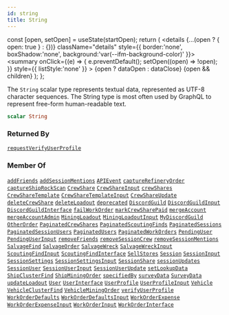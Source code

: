 ```yaml
---
id: string
title: String
---
```









  const [open, setOpen] = useState(startOpen);
  return (
    <details {...(open ? { open: true } : {})} className="details" style={{ border:'none', boxShadow:'none', background:'var(--ifm-background-color)' }}>
      <summary
        onClick={(e) => {
          e.preventDefault();
          setOpen((open) => !open);
        }}
        style={{ listStyle:'none' }}
      >
      {open ? dataOpen : dataClose}
      </summary>
      {open && children}
    </details>
  );
};








The `String` scalar type represents textual data, represented as UTF-8 character sequences. The String type is most often used by GraphQL to represent free-form human-readable text.


```graphql
scalar String
```








### Returned By

[`requestVerifyUserProfile`](/api/operations/mutations/request-verify-user-profile.mdx)  <Badge class="badge badge--secondary badge--relation" text="mutation"/>

### Member Of

[`addFriends`](/api/operations/mutations/add-friends.mdx)  <Badge class="badge badge--secondary badge--relation" text="mutation"/><Bullet />[`addSessionMentions`](/api/operations/mutations/add-session-mentions.mdx)  <Badge class="badge badge--secondary badge--relation" text="mutation"/><Bullet />[`APIEvent`](/api/types/objects/apievent.mdx)  <Badge class="badge badge--secondary badge--relation" text="object"/><Bullet />[`captureRefineryOrder`](/api/operations/queries/capture-refinery-order.mdx)  <Badge class="badge badge--secondary badge--relation" text="query"/><Bullet />[`captureShipRockScan`](/api/operations/queries/capture-ship-rock-scan.mdx)  <Badge class="badge badge--secondary badge--relation" text="query"/><Bullet />[`CrewShare`](/api/types/objects/crew-share.mdx)  <Badge class="badge badge--secondary badge--relation" text="object"/><Bullet />[`CrewShareInput`](/api/types/inputs/crew-share-input.mdx)  <Badge class="badge badge--secondary badge--relation" text="input"/><Bullet />[`crewShares`](/api/operations/queries/crew-shares.mdx)  <Badge class="badge badge--secondary badge--relation" text="query"/><Bullet />[`CrewShareTemplate`](/api/types/objects/crew-share-template.mdx)  <Badge class="badge badge--secondary badge--relation" text="object"/><Bullet />[`CrewShareTemplateInput`](/api/types/inputs/crew-share-template-input.mdx)  <Badge class="badge badge--secondary badge--relation" text="input"/><Bullet />[`CrewShareUpdate`](/api/types/inputs/crew-share-update.mdx)  <Badge class="badge badge--secondary badge--relation" text="input"/><Bullet />[`deleteCrewShare`](/api/operations/mutations/delete-crew-share.mdx)  <Badge class="badge badge--secondary badge--relation" text="mutation"/><Bullet />[`deleteLoadout`](/api/operations/mutations/delete-loadout.mdx)  <Badge class="badge badge--secondary badge--relation" text="mutation"/><Bullet />[`deprecated`](/api/types/directives/deprecated.mdx)  <Badge class="badge badge--secondary badge--relation" text="directive"/><Bullet />[`DiscordGuild`](/api/types/objects/discord-guild.mdx)  <Badge class="badge badge--secondary badge--relation" text="object"/><Bullet />[`DiscordGuildInput`](/api/types/inputs/discord-guild-input.mdx)  <Badge class="badge badge--secondary badge--relation" text="input"/><Bullet />[`DiscordGuildInterface`](/api/types/interfaces/discord-guild-interface.mdx)  <Badge class="badge badge--secondary badge--relation" text="interface"/><Bullet />[`failWorkOrder`](/api/operations/mutations/fail-work-order.mdx)  <Badge class="badge badge--secondary badge--relation" text="mutation"/><Bullet />[`markCrewSharePaid`](/api/operations/mutations/mark-crew-share-paid.mdx)  <Badge class="badge badge--secondary badge--relation" text="mutation"/><Bullet />[`mergeAccount`](#)  <Badge class="badge badge--secondary badge--relation" text="mutation"/><Bullet />[`mergeAccountAdmin`](#)  <Badge class="badge badge--secondary badge--relation" text="mutation"/><Bullet />[`MiningLoadout`](/api/types/objects/mining-loadout.mdx)  <Badge class="badge badge--secondary badge--relation" text="object"/><Bullet />[`MiningLoadoutInput`](/api/types/inputs/mining-loadout-input.mdx)  <Badge class="badge badge--secondary badge--relation" text="input"/><Bullet />[`MyDiscordGuild`](/api/types/objects/my-discord-guild.mdx)  <Badge class="badge badge--secondary badge--relation" text="object"/><Bullet />[`OtherOrder`](/api/types/objects/other-order.mdx)  <Badge class="badge badge--secondary badge--relation" text="object"/><Bullet />[`PaginatedCrewShares`](/api/types/objects/paginated-crew-shares.mdx)  <Badge class="badge badge--secondary badge--relation" text="object"/><Bullet />[`PaginatedScoutingFinds`](/api/types/objects/paginated-scouting-finds.mdx)  <Badge class="badge badge--secondary badge--relation" text="object"/><Bullet />[`PaginatedSessions`](/api/types/objects/paginated-sessions.mdx)  <Badge class="badge badge--secondary badge--relation" text="object"/><Bullet />[`PaginatedSessionUsers`](/api/types/objects/paginated-session-users.mdx)  <Badge class="badge badge--secondary badge--relation" text="object"/><Bullet />[`PaginatedUsers`](/api/types/objects/paginated-users.mdx)  <Badge class="badge badge--secondary badge--relation" text="object"/><Bullet />[`PaginatedWorkOrders`](/api/types/objects/paginated-work-orders.mdx)  <Badge class="badge badge--secondary badge--relation" text="object"/><Bullet />[`PendingUser`](/api/types/objects/pending-user.mdx)  <Badge class="badge badge--secondary badge--relation" text="object"/><Bullet />[`PendingUserInput`](/api/types/inputs/pending-user-input.mdx)  <Badge class="badge badge--secondary badge--relation" text="input"/><Bullet />[`removeFriends`](/api/operations/mutations/remove-friends.mdx)  <Badge class="badge badge--secondary badge--relation" text="mutation"/><Bullet />[`removeSessionCrew`](/api/operations/mutations/remove-session-crew.mdx)  <Badge class="badge badge--secondary badge--relation" text="mutation"/><Bullet />[`removeSessionMentions`](/api/operations/mutations/remove-session-mentions.mdx)  <Badge class="badge badge--secondary badge--relation" text="mutation"/><Bullet />[`SalvageFind`](/api/types/objects/salvage-find.mdx)  <Badge class="badge badge--secondary badge--relation" text="object"/><Bullet />[`SalvageOrder`](/api/types/objects/salvage-order.mdx)  <Badge class="badge badge--secondary badge--relation" text="object"/><Bullet />[`SalvageWreck`](/api/types/objects/salvage-wreck.mdx)  <Badge class="badge badge--secondary badge--relation" text="object"/><Bullet />[`SalvageWreckInput`](/api/types/inputs/salvage-wreck-input.mdx)  <Badge class="badge badge--secondary badge--relation" text="input"/><Bullet />[`ScoutingFindInput`](/api/types/inputs/scouting-find-input.mdx)  <Badge class="badge badge--secondary badge--relation" text="input"/><Bullet />[`ScoutingFindInterface`](/api/types/interfaces/scouting-find-interface.mdx)  <Badge class="badge badge--secondary badge--relation" text="interface"/><Bullet />[`SellStores`](/api/types/objects/sell-stores.mdx)  <Badge class="badge badge--secondary badge--relation" text="object"/><Bullet />[`Session`](/api/types/objects/session.mdx)  <Badge class="badge badge--secondary badge--relation" text="object"/><Bullet />[`SessionInput`](/api/types/inputs/session-input.mdx)  <Badge class="badge badge--secondary badge--relation" text="input"/><Bullet />[`SessionSettings`](/api/types/objects/session-settings.mdx)  <Badge class="badge badge--secondary badge--relation" text="object"/><Bullet />[`SessionSettingsInput`](/api/types/inputs/session-settings-input.mdx)  <Badge class="badge badge--secondary badge--relation" text="input"/><Bullet />[`SessionShare`](/api/types/objects/session-share.mdx)  <Badge class="badge badge--secondary badge--relation" text="object"/><Bullet />[`sessionUpdates`](/api/operations/queries/session-updates.mdx)  <Badge class="badge badge--secondary badge--relation" text="query"/><Bullet />[`SessionUser`](/api/types/objects/session-user.mdx)  <Badge class="badge badge--secondary badge--relation" text="object"/><Bullet />[`SessionUserInput`](/api/types/inputs/session-user-input.mdx)  <Badge class="badge badge--secondary badge--relation" text="input"/><Bullet />[`SessionUserUpdate`](/api/types/inputs/session-user-update.mdx)  <Badge class="badge badge--secondary badge--relation" text="input"/><Bullet />[`setLookupData`](#)  <Badge class="badge badge--secondary badge--relation" text="mutation"/><Bullet />[`ShipClusterFind`](/api/types/objects/ship-cluster-find.mdx)  <Badge class="badge badge--secondary badge--relation" text="object"/><Bullet />[`ShipMiningOrder`](/api/types/objects/ship-mining-order.mdx)  <Badge class="badge badge--secondary badge--relation" text="object"/><Bullet />[`specifiedBy`](/api/types/directives/specified-by.mdx)  <Badge class="badge badge--secondary badge--relation" text="directive"/><Bullet />[`surveyData`](/api/operations/queries/survey-data.mdx)  <Badge class="badge badge--secondary badge--relation" text="query"/><Bullet />[`SurveyData`](/api/types/objects/survey-data.mdx)  <Badge class="badge badge--secondary badge--relation" text="object"/><Bullet />[`updateLoadout`](/api/operations/mutations/update-loadout.mdx)  <Badge class="badge badge--secondary badge--relation" text="mutation"/><Bullet />[`User`](/api/types/objects/user.mdx)  <Badge class="badge badge--secondary badge--relation" text="object"/><Bullet />[`UserInterface`](/api/types/interfaces/user-interface.mdx)  <Badge class="badge badge--secondary badge--relation" text="interface"/><Bullet />[`UserProfile`](/api/types/objects/user-profile.mdx)  <Badge class="badge badge--secondary badge--relation" text="object"/><Bullet />[`UserProfileInput`](/api/types/inputs/user-profile-input.mdx)  <Badge class="badge badge--secondary badge--relation" text="input"/><Bullet />[`Vehicle`](/api/types/objects/vehicle.mdx)  <Badge class="badge badge--secondary badge--relation" text="object"/><Bullet />[`VehicleClusterFind`](/api/types/objects/vehicle-cluster-find.mdx)  <Badge class="badge badge--secondary badge--relation" text="object"/><Bullet />[`VehicleMiningOrder`](/api/types/objects/vehicle-mining-order.mdx)  <Badge class="badge badge--secondary badge--relation" text="object"/><Bullet />[`verifyUserProfile`](/api/operations/mutations/verify-user-profile.mdx)  <Badge class="badge badge--secondary badge--relation" text="mutation"/><Bullet />[`WorkOrderDefaults`](/api/types/objects/work-order-defaults.mdx)  <Badge class="badge badge--secondary badge--relation" text="object"/><Bullet />[`WorkOrderDefaultsInput`](/api/types/inputs/work-order-defaults-input.mdx)  <Badge class="badge badge--secondary badge--relation" text="input"/><Bullet />[`WorkOrderExpense`](/api/types/objects/work-order-expense.mdx)  <Badge class="badge badge--secondary badge--relation" text="object"/><Bullet />[`WorkOrderExpenseInput`](/api/types/inputs/work-order-expense-input.mdx)  <Badge class="badge badge--secondary badge--relation" text="input"/><Bullet />[`WorkOrderInput`](/api/types/inputs/work-order-input.mdx)  <Badge class="badge badge--secondary badge--relation" text="input"/><Bullet />[`WorkOrderInterface`](/api/types/interfaces/work-order-interface.mdx)  <Badge class="badge badge--secondary badge--relation" text="interface"/>